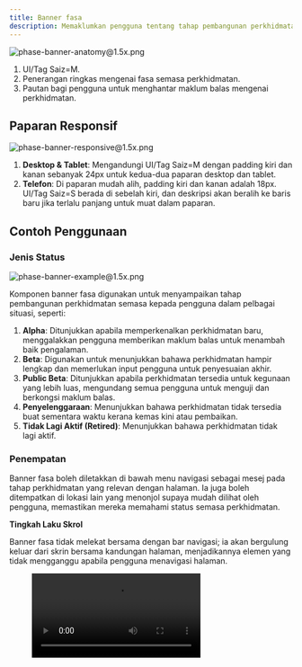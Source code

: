 ```yaml
---
title: Banner fasa
description: Memaklumkan pengguna tentang tahap pembangunan perkhidmatan dan termasuk pautan untuk menghantar maklum balas. Banner fasa biasanya diletakkan di bawah menu navigasi untuk memaparkan status semasa perkhidmatan, seperti Alpha, Beta, atau Penyelenggaraan.
---
```



![phase-banner-anatomy@1.5x.png](/design/phase-banner-anatomy1.5x.png)

1. UI/Tag Saiz=M.
2. Penerangan ringkas mengenai fasa semasa perkhidmatan.
3. Pautan bagi pengguna untuk menghantar maklum balas mengenai perkhidmatan.

## Paparan Responsif

![phase-banner-responsive@1.5x.png](/design/phase-banner-responsive1.5x.png)

1. **Desktop & Tablet**: Mengandungi UI/Tag Saiz=M dengan padding kiri dan kanan sebanyak 24px untuk kedua-dua paparan desktop dan tablet.
2. **Telefon**: Di paparan mudah alih, padding kiri dan kanan adalah 18px. UI/Tag Saiz=S berada di sebelah kiri, dan deskripsi akan beralih ke baris baru jika terlalu panjang untuk muat dalam paparan.

## Contoh Penggunaan

### Jenis Status

![phase-banner-example@1.5x.png](/design/phase-banner-example1.5x.png)

Komponen banner fasa digunakan untuk menyampaikan tahap pembangunan perkhidmatan semasa kepada pengguna dalam pelbagai situasi, seperti:

1. **Alpha**: Ditunjukkan apabila memperkenalkan perkhidmatan baru, menggalakkan pengguna memberikan maklum balas untuk menambah baik pengalaman.
2. **Beta**: Digunakan untuk menunjukkan bahawa perkhidmatan hampir lengkap dan memerlukan input pengguna untuk penyesuaian akhir.
3. **Public Beta**: Ditunjukkan apabila perkhidmatan tersedia untuk kegunaan yang lebih luas, mengundang semua pengguna untuk menguji dan berkongsi maklum balas.
4. **Penyelenggaraan**: Menunjukkan bahawa perkhidmatan tidak tersedia buat sementara waktu kerana kemas kini atau pembaikan.
5. **Tidak Lagi Aktif (Retired)**: Menunjukkan bahawa perkhidmatan tidak lagi aktif.

### Penempatan

Banner fasa boleh diletakkan di bawah menu navigasi sebagai mesej pada tahap perkhidmatan yang relevan dengan halaman. Ia juga boleh ditempatkan di lokasi lain yang menonjol supaya mudah dilihat oleh pengguna, memastikan mereka memahami status semasa perkhidmatan.

**Tingkah Laku Skrol**

Banner fasa tidak melekat bersama dengan bar navigasi; ia akan bergulung keluar dari skrin bersama kandungan halaman, menjadikannya elemen yang tidak mengganggu apabila pengguna menavigasi halaman.

<figure>
  <video controls="true" allowfullscreen="true">
    <source src={s3("/design/phase-banner-demo.mov")} type="video/mp4" />
  </video>
</figure>
